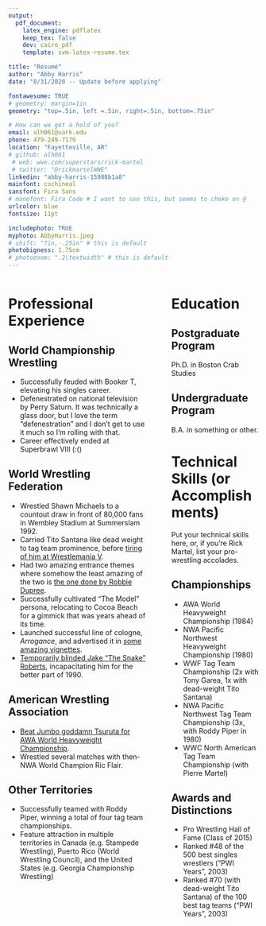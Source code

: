 ```yaml
---
output: 
  pdf_document:
    latex_engine: pdflatex
    keep_tex: false
    dev: cairo_pdf
    template: svm-latex-resume.tex

title: "Résumé"
author: "Abby Harris"
date: "8/31/2020 -- Update before applying"

fontawesome: TRUE
# geometry: margin=1in
geometry: "top=.5in, left =.5in, right=.5in, bottom=.75in"

# How can we get a hold of you?
email: alh061@uark.edu
phone: 479-249-7179
location: "Fayetteville, AR"
# github: alh061
 # web: wwe.com/superstars/rick-martel
 # twitter: "@rickmartelWWE"
linkedin: "abby-harris-15988b1a8"
mainfont: cochineal
sansfont: Fira Sans
# monofont: Fira Code # I want to use this, but seems to choke on @
urlcolor: blue
fontsize: 11pt

includephoto: TRUE
myphoto: AbbyHarris.jpeg
# shift: "7in,-.25in" # this is default
photobigness: 1.75cm
# photozoom: ".2\textwidth" # this is default
---
```



<!-- Read more about Pandoc's [fenced_divs](https://pandoc.org/MANUAL.html#extension-fenced_divs) syntax -->

:::::: {.columns}
::: {.column width="60%" data-latex="{0.60\textwidth}"}

# Professional Experience

## World Championship Wrestling

- Successfully feuded with Booker T, elevating his singles career.
- Defenestrated on national television by Perry Saturn. It was technically a glass door, but I love the term "defenestration" and I don't get to use it much so I'm rolling with that.
- Career effectively ended at Superbrawl VIII (:()

## World Wrestling Federation

- Wrestled Shawn Michaels to a countout draw in front of 80,000 fans in Wembley Stadium at Summerslam 1992.
- Carried Tito Santana like dead weight to tag team prominence, before [tiring of him at Wrestlemania V](https://www.youtube.com/watch?v=VKnWAxg4R68).
- Had two amazing entrance themes where somehow the least amazing of the two is [the one done by Robbie Dupree](https://www.youtube.com/watch?v=1bNr3144GDI).
- Successfully cultivated "The Model" persona, relocating to Cocoa Beach for a gimmick that was years ahead of its time.
- Launched successful line of cologne, *Arrogance*, and advertised it in [some amazing vignettes](https://www.youtube.com/watch?v=zm9AbH7CnBc).
- [Temporarily blinded Jake "The Snake" Roberts](https://www.youtube.com/watch?v=cs7sxJboGWA), incapacitating him for the better part of 1990.

## American Wrestling Association

- [Beat Jumbo goddamn Tsuruta for AWA World Heavyweight Championship](https://www.youtube.com/watch?v=c3O_jGZd6EI). 
- Wrestled several matches with then-NWA World Champion Ric Flair.

## Other Territories

- Successfully teamed with Roddy Piper, winning a total of four tag team championships.
- Feature attraction in multiple territories in Canada (e.g. Stampede Wrestling), Puerto Rico (World Wrestling Council), and the United States (e.g. Georgia Championship Wrestling)



:::
::: {.column width="2%" data-latex="{0.02\textwidth}"}
\ 
<!-- an empty div with an empty character to serve as a column sep -->
:::
:::::: {.column width="38%" data-latex="{0.38\textwidth}"}

# Education

## Postgraduate Program

Ph.D. in Boston Crab Studies
 
## Undergraduate Program

B.A. in something or other.

# Technical Skills (or Accomplishments)

Put your technical skills here, or, if you're Rick Martel, list your pro-wrestling accolades.

## Championships

- AWA World Heavyweight Championship (1984)
- NWA Pacific Northwest Heavyweight Championship (1980)
- WWF Tag Team Championship (2x with Tony Garea, 1x with dead-weight Tito Santana)
- NWA Pacific Northwest Tag Team Championship (3x, with Roddy Piper in 1980)
- WWC North American Tag Team Championship (with Pierre Martel)

## Awards and Distinctions

- Pro Wrestling Hall of Fame (Class of 2015)
- Ranked #48 of the 500 best singles wrestlers ("PWI Years", 2003)
- Ranked #70 (with dead-weight Tito Santana) of the 100 best tag teams ("PWI Years", 2003)

:::
::::::

<!-- If you want another page, this is how you can do it... -->

<!-- \newpage

:::::: {.columns}
::: {.column width="60%" data-latex="{0.60\textwidth}"}




:::
::: {.column width="2%" data-latex="{0.02\textwidth}"}
\


:::
:::::: {.column width="38%" data-latex="{0.38\textwidth}"}


:::
::::::

-->